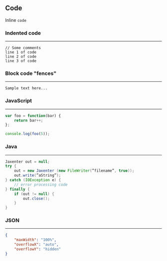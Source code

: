## Code

Inline `code`

### Indented code

---

    // Some comments
    line 1 of code
    line 2 of code
    line 3 of code

### Block code "fences"

---

```
Sample text here...
```

### JavaScript

---

```js
var foo = function(bar) {
	return bar++;
};

console.log(foo(5));
```

### Java

---

```java
Jaxenter out = null;
try {
    out = new Jaxenter (new FileWriter(”filename”, true));
    out.write(”aString”);
} catch (IOException e) {
    // error processing code
} finally {
    if (out != null) {
        out.close();
    }
}
```

### JSON

---

```json
{
	"maxWidth": "100%",
	"overflowX": "auto",
	"overflowY": "hidden"
}
```
